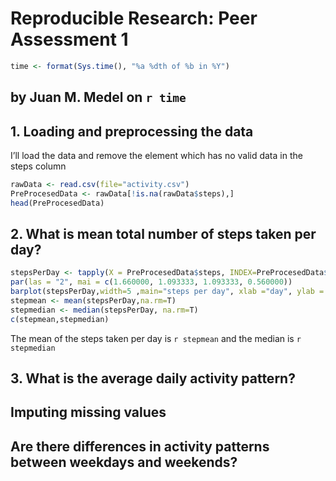 Reproducible Research: Peer Assessment 1
========================================
```r
time <- format(Sys.time(), "%a %dth of %b in %Y")
```

 by Juan M. Medel on `r time`
-----------------------------
 
## 1. Loading and preprocessing the data
I'll load the data and remove the element which has no valid data in the steps column
```r
rawData <- read.csv(file="activity.csv") 
PreProcesedData <- rawData[!is.na(rawData$steps),]
head(PreProcesedData)
```
## 2. What is mean total number of steps taken per day?
```r
stepsPerDay <- tapply(X = PreProcesedData$steps, INDEX=PreProcesedData$date, FUN = sum)
par(las = "2", mai = c(1.660000, 1.093333, 1.093333, 0.560000))
barplot(stepsPerDay,width=5 ,main="steps per day", xlab ="day", ylab = "Total steps")
stepmean <- mean(stepsPerDay,na.rm=T)
stepmedian <- median(stepsPerDay, na.rm=T)
c(stepmean,stepmedian)
```
The mean of the steps taken per day is `r stepmean` and the median is `r stepmedian`


## 3. What is the average daily activity pattern?



## Imputing missing values



## Are there differences in activity patterns between weekdays and weekends?
